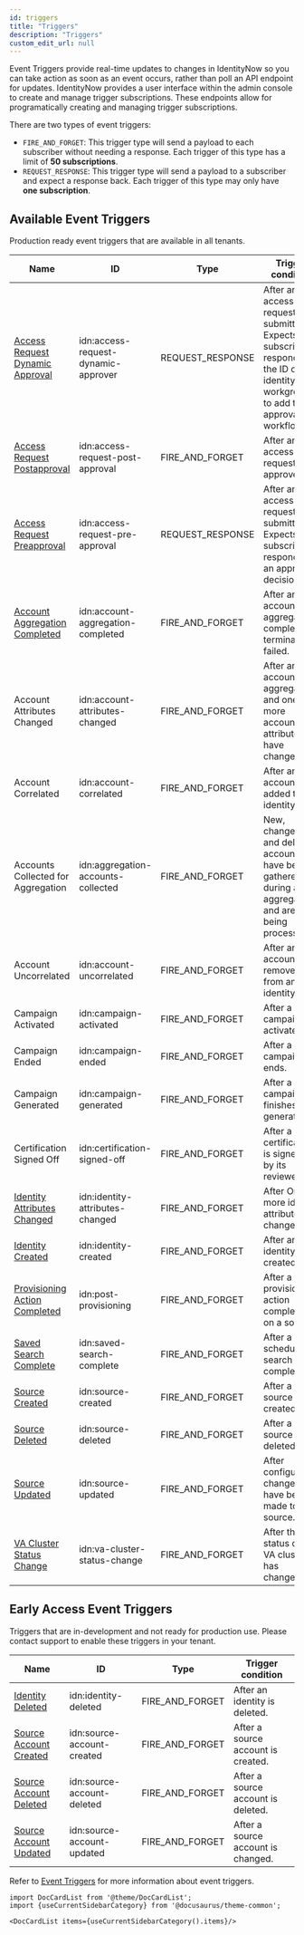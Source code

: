 ```yaml
---
id: triggers
title: "Triggers"
description: "Triggers"
custom_edit_url: null
---
```




Event Triggers provide real-time updates to changes in IdentityNow so you can take action as soon as an event occurs, rather than poll an API endpoint for updates. IdentityNow provides a user interface within the admin console to create and manage trigger subscriptions.  These endpoints allow for programatically creating and managing trigger subscriptions.

There are two types of event triggers:
  * `FIRE_AND_FORGET`: This trigger type will send a payload to each subscriber without needing a response.  Each trigger of this type has a limit of **50 subscriptions**.
  * `REQUEST_RESPONSE`: This trigger type will send a payload to a subscriber and expect a response back.  Each trigger of this type may only have **one subscription**.

## Available Event Triggers
Production ready event triggers that are available in all tenants.

| Name | ID | Type | Trigger condition |
|-|-|-|-|
| [Access Request Dynamic Approval](https://developer.sailpoint.com/idn/docs/event-triggers/triggers/access-request-dynamic-approval) | idn:access-request-dynamic-approver | REQUEST_RESPONSE |After an access request is submitted. Expects the subscriber to respond with the ID of an identity or workgroup to add to the approval workflow. |
| [Access Request Postapproval](https://developer.sailpoint.com/idn/docs/event-triggers/triggers/access-request-postapproval) | idn:access-request-post-approval | FIRE_AND_FORGET | After an access request is approved. |
| [Access Request Preapproval](https://developer.sailpoint.com/idn/docs/event-triggers/triggers/access-request-preapproval) | idn:access-request-pre-approval | REQUEST_RESPONSE | After an access request is submitted. Expects the subscriber to respond with an approval decision. |
| [Account Aggregation Completed](https://developer.sailpoint.com/idn/docs/event-triggers/triggers/account-aggregation-completed) | idn:account-aggregation-completed | FIRE_AND_FORGET | After an account aggregation completed, terminated, failed. |
| Account Attributes Changed | idn:account-attributes-changed | FIRE_AND_FORGET | After an account aggregation, and one or more account attributes have changed. |
| Account Correlated | idn:account-correlated | FIRE_AND_FORGET | After an account is added to an identity. |
| Accounts Collected for Aggregation |  idn:aggregation-accounts-collected | FIRE_AND_FORGET | New, changed, and deleted accounts have been gathered during an aggregation and are being processed. |
| Account Uncorrelated | idn:account-uncorrelated | FIRE_AND_FORGET | After an account is removed from an identity. |
| Campaign Activated | idn:campaign-activated | FIRE_AND_FORGET | After a campaign is activated. |
| Campaign Ended | idn:campaign-ended | FIRE_AND_FORGET | After a campaign ends. |
| Campaign Generated | idn:campaign-generated | FIRE_AND_FORGET | After a campaign finishes generating. |
| Certification Signed Off | idn:certification-signed-off | FIRE_AND_FORGET | After a certification is signed off by its reviewer. |
| [Identity Attributes Changed](https://developer.sailpoint.com/idn/docs/event-triggers/triggers/account-aggregation-completed) | idn:identity-attributes-changed | FIRE_AND_FORGET | After One or more identity attributes changed. |
| [Identity Created](https://developer.sailpoint.com/idn/docs/event-triggers/triggers/identity-created) | idn:identity-created | FIRE_AND_FORGET | After an identity is created. |
| [Provisioning Action Completed](https://developer.sailpoint.com/idn/docs/event-triggers/triggers/provisioning-action-completed) |  idn:post-provisioning | FIRE_AND_FORGET | After a provisioning action completed on a source. |
| [Saved Search Complete](https://developer.sailpoint.com/idn/docs/event-triggers/triggers/saved-search-completed) |  idn:saved-search-complete | FIRE_AND_FORGET | After a scheduled search completed. |
| [Source Created](https://developer.sailpoint.com/idn/docs/event-triggers/triggers/source-created) | idn:source-created | FIRE_AND_FORGET | After a source is created. |
| [Source Deleted](https://developer.sailpoint.com/idn/docs/event-triggers/triggers/source-deleted) | idn:source-deleted | FIRE_AND_FORGET | After a source is deleted. |
| [Source Updated](https://developer.sailpoint.com/idn/docs/event-triggers/triggers/source-updated) | idn:source-updated | FIRE_AND_FORGET | After configuration changes have been made to a source. |
| [VA Cluster Status Change](https://developer.sailpoint.com/idn/docs/event-triggers/triggers/va-cluster-status-change) | idn:va-cluster-status-change | FIRE_AND_FORGET | After the status of a VA cluster has changed. |

## Early Access Event Triggers
Triggers that are in-development and not ready for production use.  Please contact support to enable these triggers in your tenant.

| Name | ID | Type | Trigger condition |
|-|-|-|-|
| [Identity Deleted](https://developer.sailpoint.com/idn/docs/event-triggers/triggers/identity-deleted) | idn:identity-deleted | FIRE_AND_FORGET | After an identity is deleted. |
| [Source Account Created](https://developer.sailpoint.com/idn/docs/event-triggers/triggers/source-account-created) | idn:source-account-created | FIRE_AND_FORGET | After a source account is created. |
| [Source Account Deleted](https://developer.sailpoint.com/idn/docs/event-triggers/triggers/source-account-deleted) | idn:source-account-deleted | FIRE_AND_FORGET | After a source account is deleted. |
| [Source Account Updated](https://developer.sailpoint.com/idn/docs/event-triggers/triggers/source-account-updated) | idn:source-account-updated | FIRE_AND_FORGET | After a source account is changed. |

Refer to [Event Triggers](https://developer.sailpoint.com/idn/docs/event-triggers/) for more information about event triggers.




```mdx-code-block
import DocCardList from '@theme/DocCardList';
import {useCurrentSidebarCategory} from '@docusaurus/theme-common';

<DocCardList items={useCurrentSidebarCategory().items}/>
```
      